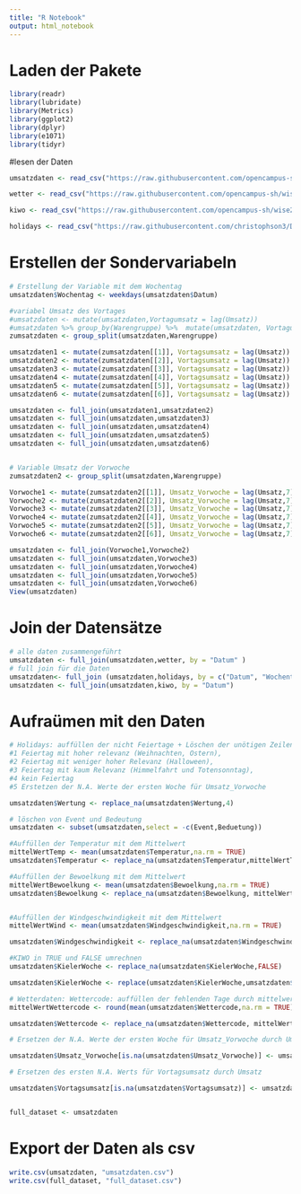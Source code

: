 ---
title: "R Notebook"
output: html_notebook
---
# Laden der Pakete 
```{r}
library(readr)
library(lubridate)
library(Metrics)
library(ggplot2)
library(dplyr)
library(e1071)
library(tidyr)

```
#lesen der Daten 
```{r}
umsatzdaten <- read_csv("https://raw.githubusercontent.com/opencampus-sh/wise20-datascience/main/umsatzdaten_gekuerzt.csv")

wetter <- read_csv("https://raw.githubusercontent.com/opencampus-sh/wise20-datascience/main/wetter.csv")

kiwo <- read_csv("https://raw.githubusercontent.com/opencampus-sh/wise20-datascience/main/kiwo.csv")

holidays <- read_csv("https://raw.githubusercontent.com/christophson3/Data-science-Team-8/main/Dataset_Public_holidays.csv")
```
# Erstellen der Sondervariabeln
```{r}

# Erstellung der Variable mit dem Wochentag
umsatzdaten$Wochentag <- weekdays(umsatzdaten$Datum)

#variabel Umsatz des Vortages
#umsatzdaten <- mutate(umsatzdaten,Vortagumsatz = lag(Umsatz))
#umsatzdaten %>% group_by(Warengruppe) %>%  mutate(umsatzdaten, Vortagumsatz = lag(Umsatz))
zumsatzdaten <- group_split(umsatzdaten,Warengruppe)

umsatzdaten1 <- mutate(zumsatzdaten[[1]], Vortagsumsatz = lag(Umsatz))
umsatzdaten2 <- mutate(zumsatzdaten[[2]], Vortagsumsatz = lag(Umsatz))
umsatzdaten3 <- mutate(zumsatzdaten[[3]], Vortagsumsatz = lag(Umsatz))
umsatzdaten4 <- mutate(zumsatzdaten[[4]], Vortagsumsatz = lag(Umsatz))
umsatzdaten5 <- mutate(zumsatzdaten[[5]], Vortagsumsatz = lag(Umsatz))
umsatzdaten6 <- mutate(zumsatzdaten[[6]], Vortagsumsatz = lag(Umsatz))

umsatzdaten <- full_join(umsatzdaten1,umsatzdaten2)
umsatzdaten <- full_join(umsatzdaten,umsatzdaten3)
umsatzdaten <- full_join(umsatzdaten,umsatzdaten4)
umsatzdaten <- full_join(umsatzdaten,umsatzdaten5)
umsatzdaten <- full_join(umsatzdaten,umsatzdaten6)


# Variable Umsatz der Vorwoche
zumsatzdaten2 <- group_split(umsatzdaten,Warengruppe)

Vorwoche1 <- mutate(zumsatzdaten2[[1]], Umsatz_Vorwoche = lag(Umsatz,7))
Vorwoche2 <- mutate(zumsatzdaten2[[2]], Umsatz_Vorwoche = lag(Umsatz,7))
Vorwoche3 <- mutate(zumsatzdaten2[[3]], Umsatz_Vorwoche = lag(Umsatz,7))
Vorwoche4 <- mutate(zumsatzdaten2[[4]], Umsatz_Vorwoche = lag(Umsatz,7))
Vorwoche5 <- mutate(zumsatzdaten2[[5]], Umsatz_Vorwoche = lag(Umsatz,7))
Vorwoche6 <- mutate(zumsatzdaten2[[6]], Umsatz_Vorwoche = lag(Umsatz,7))

umsatzdaten <- full_join(Vorwoche1,Vorwoche2)
umsatzdaten <- full_join(umsatzdaten,Vorwoche3)
umsatzdaten <- full_join(umsatzdaten,Vorwoche4)
umsatzdaten <- full_join(umsatzdaten,Vorwoche5)
umsatzdaten <- full_join(umsatzdaten,Vorwoche6)
View(umsatzdaten)
```
# Join der Datensätze 
```{r}
# alle daten zusammengeführt
umsatzdaten <- full_join(umsatzdaten,wetter, by = "Datum" )
# full join für die Daten 
umsatzdaten<- full_join (umsatzdaten,holidays, by = c("Datum", "Wochentag"))
umsatzdaten <- full_join(umsatzdaten,kiwo, by = "Datum")


```
# Aufraümen mit den Daten
```{r}

# Holidays: auffüllen der nicht Feiertage + Löschen der unötigen Zeilen
#1 Feiertag mit hoher relevanz (Weihnachten, Ostern), 
#2 Feiertag mit weniger hoher Relevanz (Halloween), 
#3 Feiertag mit kaum Relevanz (Himmelfahrt und Totensonntag), 
#4 kein Feiertag
#5 Erstetzen der N.A. Werte der ersten Woche für Umsatz_Vorwoche

umsatzdaten$Wertung <- replace_na(umsatzdaten$Wertung,4)

# löschen von Event und Bedeutung
umsatzdaten <- subset(umsatzdaten,select = -c(Event,Beduetung))

#Auffüllen der Temperatur mit dem Mittelwert
mittelWertTemp <- mean(umsatzdaten$Temperatur,na.rm = TRUE)
umsatzdaten$Temperatur <- replace_na(umsatzdaten$Temperatur,mittelWertTemp)

#Auffüllen der Bewoelkung mit dem Mittelwert
mittelWertBewoelkung <- mean(umsatzdaten$Bewoelkung,na.rm = TRUE)
umsatzdaten$Bewoelkung <- replace_na(umsatzdaten$Bewoelkung, mittelWertBewoelkung)


#Auffüllen der Windgeschwindigkeit mit dem Mittelwert
mittelWertWind <- mean(umsatzdaten$Windgeschwindigkeit,na.rm = TRUE)

umsatzdaten$Windgeschwindigkeit <- replace_na(umsatzdaten$Windgeschwindigkeit, mittelWertWind)

#KIWO in TRUE und FALSE umrechnen
umsatzdaten$KielerWoche <- replace_na(umsatzdaten$KielerWoche,FALSE)

umsatzdaten$KielerWoche <- replace(umsatzdaten$KielerWoche,umsatzdaten$KielerWoche == 1, TRUE)

# Wetterdaten: Wettercode: auffüllen der fehlenden Tage durch mittelwert
mittelWertWettercode <- round(mean(umsatzdaten$Wettercode,na.rm = TRUE))

umsatzdaten$Wettercode <- replace_na(umsatzdaten$Wettercode, mittelWertWettercode)

# Ersetzen der N.A. Werte der ersten Woche für Umsatz_Vorwoche durch Umsatz

umsatzdaten$Umsatz_Vorwoche[is.na(umsatzdaten$Umsatz_Vorwoche)] <- umsatzdaten$Umsatz[is.na(umsatzdaten$Umsatz_Vorwoche)]

# Ersetzen des ersten N.A. Werts für Vortagsumsatz durch Umsatz

umsatzdaten$Vortagsumsatz[is.na(umsatzdaten$Vortagsumsatz)] <- umsatzdaten$Umsatz[is.na(umsatzdaten$Vortagsumsatz)]


full_dataset <- umsatzdaten

```
# Export der Daten als csv

```{r}
write.csv(umsatzdaten, "umsatzdaten.csv")
write.csv(full_dataset, "full_dataset.csv")
```
